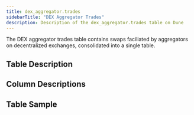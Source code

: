 ```yaml
---
title: dex_aggregator.trades
sidebarTitle: "DEX Aggregator Trades"
description: Description of the dex_aggregator.trades table on Dune
---
```



The DEX aggregator trades table contains swaps faciliated by aggregators on decentralized exchanges, consolidated into a single table.

## Table Description


<TableDescription tableSchema="dex" tableName="trades" />

## Column Descriptions


<ColumnDescriptions tableSchema="dex" tableName="trades" />

## Table Sample


<TableSample tableSchema="dex" tableName="trades" />